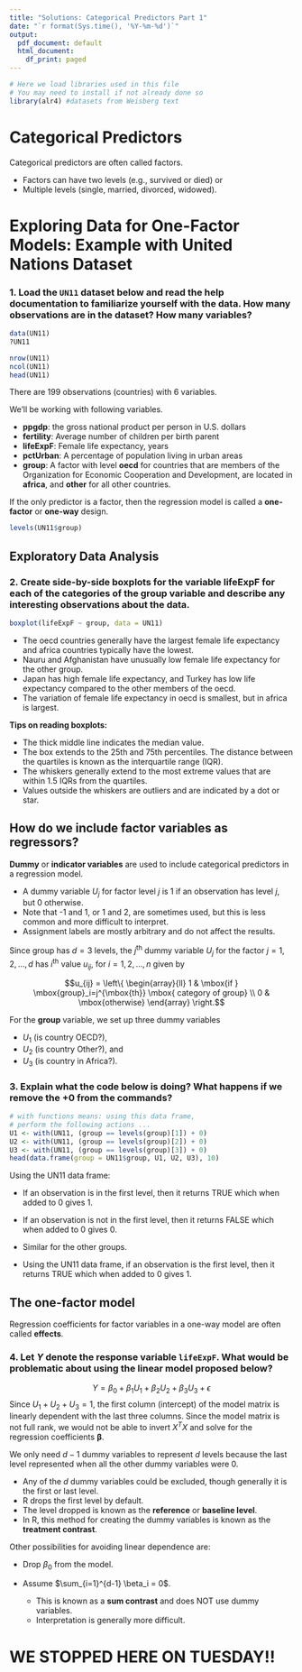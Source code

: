 ```yaml
---
title: "Solutions: Categorical Predictors Part 1"
date: "`r format(Sys.time(), '%Y-%m-%d')`"
output:
  pdf_document: default
  html_document:
    df_print: paged
---
```


```r
# Here we load libraries used in this file
# You may need to install if not already done so
library(alr4) #datasets from Weisberg text
```

# Categorical Predictors

Categorical predictors are often called factors.  

- Factors can have two levels (e.g., survived or died) or
- Multiple levels (single, married, divorced, widowed).

# Exploring Data for One-Factor Models: Example with United Nations Dataset

### 1. Load the `UN11` dataset below and read the help documentation to familiarize yourself with the data. How many observations are in the dataset? How many variables?

```r
data(UN11)
?UN11
```

```r
nrow(UN11)
ncol(UN11)
head(UN11)
```
There are 199 observations (countries) with 6 variables.

We'll be working with following variables.

- **ppgdp**: the gross national product per person in U.S. dollars
- **fertility**: Average number of children per birth parent
- **lifeExpF**: Female life expectancy, years
- **pctUrban**: A percentage of population living in urban areas
- **group**: A factor with level **oecd** for countries that are members of the Organization for Economic Cooperation and Development, are located in **africa**, and **other** for all other countries.

If the only predictor is a factor, then the regression model is called a **one-factor** or **one-way** design.

```r
levels(UN11$group)
```

## Exploratory Data Analysis

### 2. Create side-by-side boxplots for the variable **lifeExpF** for each of the categories of the **group** variable and describe any interesting observations about the data.

```r
boxplot(lifeExpF ~ group, data = UN11) 
```

- The oecd countries generally have the largest female life expectancy and africa countries typically have the lowest.  
- Nauru and Afghanistan have unusually low female life expectancy for the other group.  
- Japan has high female life expectancy, and Turkey has low life expectancy compared to the other members of the oecd.  
- The variation of female life expectancy in oecd is smallest, but in africa is largest.

**Tips on reading boxplots:**  

- The thick middle line indicates the median value.
- The box extends to the 25th and 75th percentiles.  The distance between the quartiles is known as the interquartile range (IQR).
- The whiskers generally extend to the most extreme values that are within 1.5 IQRs from the quartiles.
- Values outside the whiskers are outliers and are indicated by a dot or star.

## How do we include factor variables as regressors?

**Dummy** or **indicator variables** are used to include categorical predictors in a regression model.

- A dummy variable $U_j$ for factor level $j$ is 1 if an observation has level $j$, but $0$ otherwise.
- Note that -1 and 1, or 1 and 2, are sometimes used, but this is less common and more difficult to interpret.
- Assignment labels are mostly arbitrary and do not affect the results.

Since group has $d=3$ levels, the $j^{\mbox{th}}$ dummy variable $U_j$ for the factor $j=1,2, \ldots,d$ has $i^{\mbox{th}}$ value $u_{ij}$, for $i=1,2, \ldots,n$ given by 

$$u_{ij} = \left\{ \begin{array}{ll} 1 & \mbox{if } \mbox{group}_i=j^{\mbox{th}} \mbox{ category of group} \\
0 & \mbox{otherwise} \end{array} \right.$$

For the **group** variable, we set up three dummy variables

- $U_1$ (is country OECD?), 
- $U_2$ (is country Other?), and 
- $U_3$ (is country in Africa?).

### 3. Explain what the code below is doing? What happens if we remove the $+ 0$ from the commands?

```r
# with functions means: using this data frame, 
# perform the following actions ...
U1 <- with(UN11, (group == levels(group)[1]) + 0) 
U2 <- with(UN11, (group == levels(group)[2]) + 0)
U3 <- with(UN11, (group == levels(group)[3]) + 0)
head(data.frame(group = UN11$group, U1, U2, U3), 10)
```

Using the UN11 data frame:

- If an observation is in the first level, then it returns TRUE which when added to 0 gives 1.
- If an observation is not in the first level, then it returns FALSE which when added to 0 gives 0.
- Similar for the other groups.


- Using the UN11 data frame, if an observation is the first level, then it returns TRUE which when added to 0 gives 1.


## The one-factor model

Regression coefficients for factor variables in a one-way model are often called **effects**.

### 4. Let $Y$ denote the response variable `lifeExpF`. What would be problematic about using the linear model proposed below?

$$Y =  \beta_0 + \beta_1 U_1 + \beta_2 U_2 + \beta_3 U_3 + \epsilon$$
Since $U_1 + U_2 + U_3 =1$, the first column (intercept) of the model matrix is linearly dependent with the last three columns. Since the model matrix is not full rank, we would not be able to invert $X^TX$ and solve for the regression coefficients $\boldsymbol{\beta}$.

We only need $d-1$ dummy variables to represent $d$ levels because the last level represented when all the other dummy variables were 0.  

- Any of the $d$ dummy variables could be excluded, though generally it is the first or last level.
- R drops the first level by default.
- The level dropped is known as the **reference** or **baseline level**.
- In R, this method for creating the dummy variables is known as the **treatment contrast**.


Other possibilities for avoiding linear dependence are:  

- Drop $\beta_0$ from the model.
- Assume $\sum_{i=1}^{d-1} \beta_i = 0$.  

  - This is known as a **sum contrast** and does NOT use dummy variables.
  - Interpretation is generally more difficult.

# WE STOPPED HERE ON TUESDAY!!

